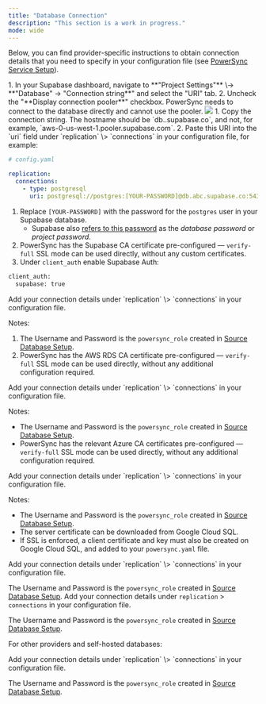 ```yaml
---
title: "Database Connection"
description: "This section is a work in progress."
mode: wide
---
```


Below, you can find provider-specific instructions to obtain connection details that you need to specify in your configuration file (see [PowerSync Service Setup](/self-hosting/installation/powersync-service-setup)).

<AccordionGroup>
  <Accordion title="Supabase">
1. In your Supabase dashboard, navigate to **"Project Settings"** \-> **"Database" -> "Connection string**" and select the "URI" tab.
2. Uncheck the "**Display connection pooler**" checkbox. PowerSync needs to connect to the database directly and cannot use the pooler.

<Frame>
  <img src="/images/self-hosting-3.avif"/>
</Frame>
1. Copy the connection string. The hostname should be `db.<PROJECT-ID>.supabase.co`, and not, for example, `aws-0-us-west-1.pooler.supabase.com`.
2. Paste this URI into the `uri` field under `replication` \> `connections` in your configuration file, for example:

```yaml
# config.yaml

replication:
  connections:
    - type: postgresql
      uri: postgresql://postgres:[YOUR-PASSWORD]@db.abc.supabase.co:5432/postgres
```

1. Replace `[YOUR-PASSWORD]` with the password for the `postgres` user in your Supabase database.
   * Supabase also [refers to this password](https://supabase.com/docs/guides/database/managing-passwords) as the _database password_ or _project password_.
2. PowerSync has the Supabase CA certificate pre-configured — `verify-full` SSL mode can be used directly, without any custom certificates.
3. Under `client_auth` enable Supabase Auth:

```bash
client_auth:
  supabase: true
```
  </Accordion>
  <Accordion title="AWS RDS">
Add your connection details under `replication` \> `connections` in your configuration file.

Notes:

1. The Username and Password is the `powersync_role` created in [Source Database Setup](/usage/installation/database-setup).
2. PowerSync has the AWS RDS CA certificate pre-configured — `verify-full` SSL mode can be used directly, without any additional configuration required.
  </Accordion>
  <Accordion title="Azure Postgres">
Add your connection details under `replication` \> `connections` in your configuration file.

Notes:

* The Username and Password is the `powersync_role` created in [Source Database Setup](/usage/installation/database-setup).
* PowerSync has the relevant Azure CA certificates pre-configured — `verify-full` SSL mode can be used directly, without any additional configuration required.
</Accordion>
  <Accordion title="Google Cloud SQL">
Add your connection details under `replication` \> `connections` in your configuration file.

Notes:

* The Username and Password is the `powersync_role` created in [Source Database Setup](/usage/installation/database-setup).
* The server certificate can be downloaded from Google Cloud SQL.
* If SSL is enforced, a client certificate and key must also be created on Google Cloud SQL, and added to your `powersync.yaml` file.
</Accordion>
  <Accordion title="Neon">
Add your connection details under `replication` \> `connections` in your configuration file.

The Username and Password is the `powersync_role` created in [Source Database Setup](/usage/installation/database-setup).
  </Accordion>
  <Accordion title="Fly Postgres">
  Add your connection details under `replication` \> `connections` in your configuration file.

  The Username and Password is the `powersync_role` created in [Source Database Setup](/usage/installation/database-setup).
  </Accordion>

</AccordionGroup>

For other providers and self-hosted databases:

<Accordion title="Other / Self-hosted">
Add your connection details under `replication` \> `connections` in your configuration file.

The Username and Password is the `powersync_role` created in [Source Database Setup](/usage/installation/database-setup).
</Accordion>



